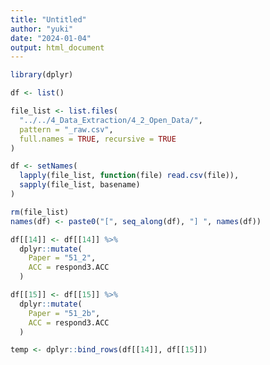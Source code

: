 ```yaml
---
title: "Untitled"
author: "yuki"
date: "2024-01-04"
output: html_document
---
```

```r
library(dplyr)
```


```r
df <- list()
```

```r
file_list <- list.files(
  "../../4_Data_Extraction/4_2_Open_Data/", 
  pattern = "_raw.csv", 
  full.names = TRUE, recursive = TRUE
)

df <- setNames(
  lapply(file_list, function(file) read.csv(file)),
  sapply(file_list, basename)
)

rm(file_list)
names(df) <- paste0("[", seq_along(df), "] ", names(df))
```

```r
df[[14]] <- df[[14]] %>%
  dplyr::mutate(
    Paper = "51_2",
    ACC = respond3.ACC
  )
```

```r
df[[15]] <- df[[15]] %>%
  dplyr::mutate(
    Paper = "51_2b",
    ACC = respond3.ACC
  )
```

```r
temp <- dplyr::bind_rows(df[[14]], df[[15]])
```

